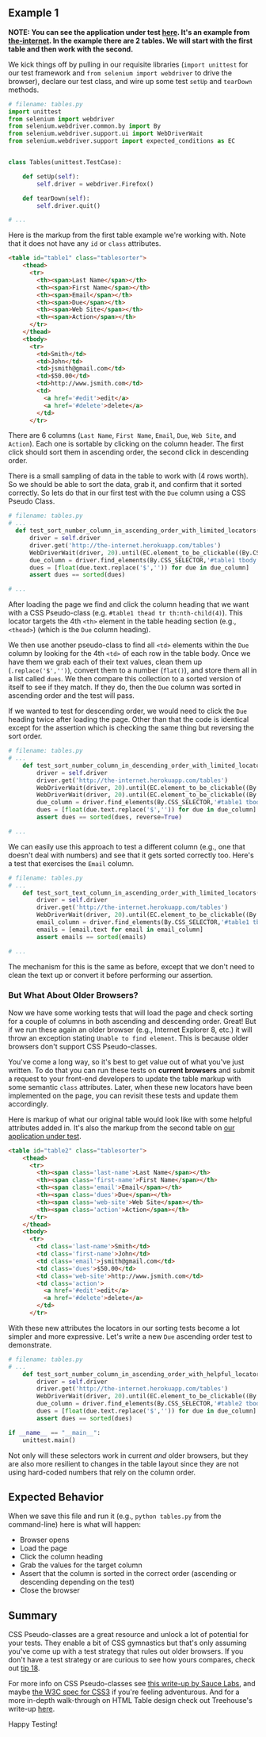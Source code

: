 ## Example 1

__NOTE: You can see the application under test [here](http://the-internet.herokuapp.com/tables). It's an example from [the-internet](https://github.com/tourdedave/the-internet). In the example there are 2 tables. We will start with the first table and then work with the second.__

We kick things off by pulling in our requisite libraries (`import unittest` for our test framework and `from selenium import webdriver` to drive the browser), declare our test class, and wire up some test `setUp` and `tearDown` methods.

```python
# filename: tables.py
import unittest
from selenium import webdriver
from selenium.webdriver.common.by import By
from selenium.webdriver.support.ui import WebDriverWait
from selenium.webdriver.support import expected_conditions as EC


class Tables(unittest.TestCase):

    def setUp(self):
        self.driver = webdriver.Firefox()

    def tearDown(self):
        self.driver.quit()

# ...
```

Here is the markup from the first table example we're working with. Note that it does not have any `id` or `class` attributes.

```html
<table id="table1" class="tablesorter">
    <thead>
      <tr>
        <th><span>Last Name</span></th>
        <th><span>First Name</span></th>
        <th><span>Email</span></th>
        <th><span>Due</span></th>
        <th><span>Web Site</span></th>
        <th><span>Action</span></th>
      </tr>
    </thead>
    <tbody>
      <tr>
        <td>Smith</td>
        <td>John</td>
        <td>jsmith@gmail.com</td>
        <td>$50.00</td>
        <td>http://www.jsmith.com</td>
        <td>
          <a href='#edit'>edit</a>
          <a href='#delete'>delete</a>
        </td>
      </tr>
```

There are 6 columns (`Last Name`, `First Name`, `Email`, `Due`, `Web Site`, and `Action`). Each one is sortable by clicking on the column header. The first click should sort them in ascending order, the second click in descending order.

There is a small sampling of data in the table to work with (4 rows worth). So we should be able to sort the data, grab it, and confirm that it sorted correctly. So lets do that in our first test with the `Due` column using a CSS Pseudo Class.

```python
# filename: tables.py
# ...
  def test_sort_number_column_in_ascending_order_with_limited_locators(self):
      driver = self.driver
      driver.get('http://the-internet.herokuapp.com/tables')
      WebDriverWait(driver, 20).until(EC.element_to_be_clickable((By.CSS_SELECTOR,'#table1 thead tr th:nth-child(4)'))).click()
      due_column = driver.find_elements(By.CSS_SELECTOR,'#table1 tbody tr td:nth-child(4)')
      dues = [float(due.text.replace('$','')) for due in due_column]
      assert dues == sorted(dues)

# ...
```

After loading the page we find and click the column heading that we want with a CSS Pseudo-class (e.g. `#table1 thead tr th:nth-child(4)`). This locator targets the 4th `<th>` element in the table heading section (e.g., `<thead>`) (which is the `Due` column heading).

We then use another pseudo-class to find all `<td>` elements within the `Due` column by looking for the 4th `<td>` of each row in the table body. Once we have them we grab each of their text values, clean them up (`.replace('$','')`), convert them to a number (`flat()`), and store them all in a list called `dues`. We then compare this collection to a sorted version of itself to see if they match. If they do, then the `Due` column was sorted in ascending order and the test will pass.

If we wanted to test for descending order, we would need to click the `Due` heading twice after loading the page. Other than that the code is identical except for the assertion which is checking the same thing but reversing the sort order.

```python
# filename: tables.py
# ...
    def test_sort_number_column_in_descending_order_with_limited_locators(self):
        driver = self.driver
        driver.get('http://the-internet.herokuapp.com/tables')
        WebDriverWait(driver, 20).until(EC.element_to_be_clickable((By.CSS_SELECTOR,'#table1 thead tr th:nth-child(4)'))).click()
        WebDriverWait(driver, 20).until(EC.element_to_be_clickable((By.CSS_SELECTOR,'#table1 thead tr th:nth-child(4)'))).click()
        due_column = driver.find_elements(By.CSS_SELECTOR,'#table1 tbody tr td:nth-child(4)')
        dues = [float(due.text.replace('$','')) for due in due_column]
        assert dues == sorted(dues, reverse=True)

# ...
```

We can easily use this approach to test a different column (e.g., one that doesn't deal with numbers) and see that it gets sorted correctly too. Here's a test that exercises the `Email` column.

```python
# filename: tables.py
# ...
    def test_sort_text_column_in_ascending_order_with_limited_locators(self):
        driver = self.driver
        driver.get('http://the-internet.herokuapp.com/tables')
        WebDriverWait(driver, 20).until(EC.element_to_be_clickable((By.CSS_SELECTOR,'#table1 thead tr th:nth-of-type(3)'))).click()
        email_column = driver.find_elements(By.CSS_SELECTOR,'#table1 tbody tr td:nth-of-type(3)')
        emails = [email.text for email in email_column]
        assert emails == sorted(emails)

# ...
```

The mechanism for this is the same as before, except that we don't need to clean the text up or convert it before performing our assertion.

### But What About Older Browsers?

Now we have some working tests that will load the page and check sorting for a couple of columns in both ascending and descending order. Great! But if we run these again an older browser (e.g., Internet Explorer 8, etc.) it will throw an exception stating `Unable to find element`. This is because older browsers don't support CSS Pseudo-classes.

You've come a long way, so it's best to get value out of what you've just written. To do that you can run these tests on __current browsers__ and submit a request to your front-end developers to update the table markup with some semantic `class` attributes. Later, when these new locators have been implemented on the page, you can revisit these tests and update them accordingly.

Here is markup of what our original table would look like with some helpful attributes added in. It's also the markup from the second table on [our application under test](http://the-internet.herokuapp.com/tables).

```html
<table id="table2" class="tablesorter">
    <thead>
      <tr>
        <th><span class='last-name'>Last Name</span></th>
        <th><span class='first-name'>First Name</span></th>
        <th><span class='email'>Email</span></th>
        <th><span class='dues'>Due</span></th>
        <th><span class='web-site'>Web Site</span></th>
        <th><span class='action'>Action</span></th>
      </tr>
    </thead>
    <tbody>
      <tr>
        <td class='last-name'>Smith</td>
        <td class='first-name'>John</td>
        <td class='email'>jsmith@gmail.com</td>
        <td class='dues'>$50.00</td>
        <td class='web-site'>http://www.jsmith.com</td>
        <td class='action'>
          <a href='#edit'>edit</a>
          <a href='#delete'>delete</a>
        </td>
      </tr>
```

With these new attributes the locators in our sorting tests become a lot simpler and more expressive. Let's write a new `Due` ascending order test to demonstrate.

```python
# filename: tables.py
# ...
    def test_sort_number_column_in_ascending_order_with_helpful_locators(self):
        driver = self.driver
        driver.get('http://the-internet.herokuapp.com/tables')
        WebDriverWait(driver, 20).until(EC.element_to_be_clickable((By.CSS_SELECTOR,'#table2 thead .dues'))).click()
        due_column = driver.find_elements(By.CSS_SELECTOR,'#table2 tbody .dues')
        dues = [float(due.text.replace('$','')) for due in due_column]
        assert dues == sorted(dues)

if __name__ == "__main__":
    unittest.main()
```

Not only will these selectors work in current _and_ older browsers, but they are also more resilient to changes in the table layout since they are not using hard-coded numbers that rely on the column order.

## Expected Behavior

When we save this file and run it (e.g., `python tables.py` from the command-line) here is what will happen:

+ Browser opens
+ Load the page
+ Click the column heading
+ Grab the values for the target column
+ Assert that the column is sorted in the correct order (ascending or descending depending on the test)
+ Close the browser

## Summary

CSS Pseudo-classes are a great resource and unlock a lot of potential for your tests. They enable a bit of CSS gymnastics but that's only assuming you've come up with a test strategy that rules out older browsers. If you don't have a test strategy or are curious to see how yours compares, check out [tip 18](/docs/what-to-test/18-what-to-test).

For more info on CSS Pseudo-classes see [this write-up by Sauce Labs](https://saucelabs.com/resources/selenium/css-selectors), and maybe [the W3C spec for CSS3](http://www.w3.org/TR/css3-selectors/#structural-pseudos) if you're feeling adventurous. And for a more in-depth walk-through on HTML Table design check out Treehouse's write-up [here](http://blog.teamtreehouse.com/how-to-code-sortable-tabular-data-with-jquery).

Happy Testing!
